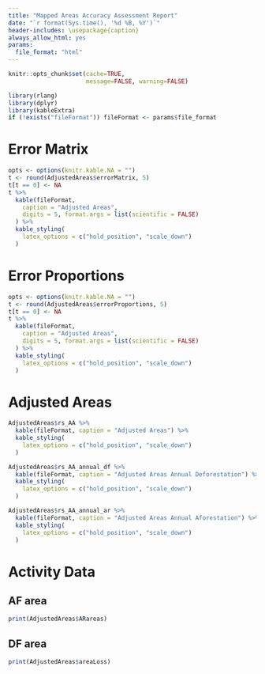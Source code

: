 ```yaml
---
title: "Mapped Areas Accuracy Assessment Report"
date: "`r format(Sys.time(), '%d %B, %Y')`"
header-includes: \usepackage{caption}
always_allow_html: yes
params:
  file_format: "html"
---
```


```r
knitr::opts_chunk$set(cache=TRUE,
                      message=FALSE, warning=FALSE)

library(rlang)
library(dplyr)
library(kableExtra)
if (!exists("fileFormat")) fileFormat <- params$file_format
```

\captionsetup[table]{labelformat=empty}

# Error Matrix
```r
opts <- options(knitr.kable.NA = "")
t <- round(AdjustedAreas$errorMatrix, 5)
t[t == 0] <- NA
t %>%
  kable(fileFormat,
    caption = "Adjusted Areas",
    digits = 5, format.args = list(scientific = FALSE)
  ) %>%
  kable_styling(
    latex_options = c("hold_position", "scale_down")
  )
```


# Error Proportions
```r
opts <- options(knitr.kable.NA = "")
t <- round(AdjustedAreas$errorProportions, 5)
t[t == 0] <- NA
t %>%
  kable(fileFormat,
    caption = "Adjusted Areas",
    digits = 5, format.args = list(scientific = FALSE)
  ) %>%
  kable_styling(
    latex_options = c("hold_position", "scale_down")
  )
```

# Adjusted Areas
```r
AdjustedAreas$rs_AA %>%
  kable(fileFormat, caption = "Adjusted Areas") %>%
  kable_styling(
    latex_options = c("hold_position", "scale_down")
  )
```

```r
AdjustedAreas$rs_AA_annual_df %>%
  kable(fileFormat, caption = "Adjusted Areas Annual Deforestation") %>%
  kable_styling(
    latex_options = c("hold_position", "scale_down")
  )
```
```r
AdjustedAreas$rs_AA_annual_ar %>%
  kable(fileFormat, caption = "Adjusted Areas Annual Aforestation") %>%
  kable_styling(
    latex_options = c("hold_position", "scale_down")
  )
```

# Activity Data

## AF area
```r
print(AdjustedAreas$ARareas)
```
## DF area
```r
print(AdjustedAreas$areaLoss)
```